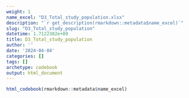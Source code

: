 ```yaml
---
weight: 1
name_excel: "D3_Total_study_population.xlsx"
description: "`r get_description(rmarkdown::metadata$name_excel)`"
slug: "D3_Total_study_population"
datetime: 1.7122382e+09
title: D3_Total_study_population
author: ''
date: '2024-04-04'
categories: []
tags: []
archetype: codebook
output: html_document
---
```


```r
html_codebook(rmarkdown::metadata$name_excel)
```
